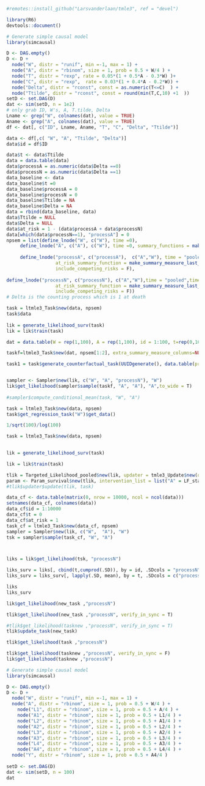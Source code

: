 
```r
#remotes::install_github("Larsvanderlaan/tmle3", ref = "devel")

library(R6)
devtools::document()

```





```r


# Generate simple causal model
library(simcausal)

D <- DAG.empty()
D <- D +
  node("W", distr = "runif", min =-1, max = 1) +
  node("A", distr = "rbinom", size = 1, prob = 0.5 + W/4 ) +
  node("T", distr = "rexp", rate = 0.05*(1 + 0.5*A - 0.3*W) )+
  node("C", distr = "rexp",  rate = 0.03*(1 + 0.4*A - 0.2*W)) +
  node("Delta", distr = "rconst", const = as.numeric(T<=C)  ) +
  node("Ttilde", distr = "rconst", const = round(min(T,C,10) +1  ))
setD <- set.DAG(D)
dat <- sim(setD, n = 1e2)
# only grab ID, W's, A, T.tilde, Delta
Lname <- grep("W", colnames(dat), value = TRUE)
Aname <- grep("A", colnames(dat), value = TRUE)
df <- dat[, c("ID", Lname, Aname, "T", "C", "Delta", "Ttilde")]

data <- df[,c( "W", "A", "Ttilde", "Delta")]
data$id = df$ID

data$t <- data$Ttilde 
data = data.table(data)
data$processA = as.numeric(data$Delta ==0)
data$processN = as.numeric(data$Delta ==1)
data_baseline <- data
data_baseline$t =0
data_baseline$processA = 0
data_baseline$processN = 0
data_baseline$Ttilde = NA
data_baseline$Delta = NA
data = rbind(data_baseline, data)
data$Ttilde = NULL
data$Delta = NULL
data$at_risk = 1 - (data$processA + data$processN)
data[which(data$processN==1), "processA"] = 0
npsem = list(define_lnode("W", c("W"), time =0), 
     define_lnode("A", c("A"), c("W"), time =0, summary_functions = make_summary_measure_baseline(c("W"))),
     
     define_lnode("processA", c("processA"),  c("A","W"), time = "pooled",times_to_pool = seq(1,max(data$t)), summary_functions = make_summary_measure_baseline(c("A", "W")),
                  at_risk_summary_function = make_summary_measure_last_value("at_risk", strict_past  = T), node_type = "counting_process",
                  include_competing_risks = F),
     
define_lnode("processN", c("processN"), c("A","W"),time = "pooled",times_to_pool = seq(1,max(data$t)), summary_functions = make_summary_measure_baseline(c("A", "W")),
                  at_risk_summary_function = make_summary_measure_last_value("at_risk", strict_past = T), node_type = "counting_process",
                  include_competing_risks = F))
# Delta is the counting process which is 1 at death
```






```r
task = ltmle3_Task$new(data, npsem)
task$data
 
lik = generate_likelihood_surv(task)
lik = lik$train(task)
```






```r
dat = data.table(W = rep(1,100), A = rep(1,100), id = 1:100, t=rep(0,100))

taskf=ltmle3_Task$new(dat, npsem[1:2], extra_summary_measure_columns=NULL)

task1 = task$generate_counterfactual_task(UUIDgenerate(), data.table(processN = rep(1,200), processA = rep(1,200)), through_data = T, force_at_risk = T)


sampler <- Sampler$new(lik, c("W", "A", "processN"), "W")
lik$get_likelihood(sampler$sample(taskf, "A", "A"), "A",to_wide = T)
  
#sampler$compute_conditional_mean(task, "W", "A")
```



```r
task = ltmle3_Task$new(data, npsem)
task$get_regression_task("W")$get_data()
```

```r
1/sqrt(100)/log(100)

```

```r
task = ltmle3_Task$new(data, npsem)

 
lik = generate_likelihood_surv(task)

lik = lik$train(task)


```


```r
tlik = Targeted_Likelihood_pooled$new(lik, updater = tmle3_Update$new(one_dimensional = T,constrain_step=T, delta_epsilon = 0.1, maxit = 100))
param <- Param_survival$new(tlik, intervention_list = list("A" = LF_static$new("A", value = 1)), outcome_node = "processN")
#tlik$updater$update(tlik, task)
```




```r
data_cf <- data.table(matrix(0, nrow = 10000, ncol = ncol(data)))
setnames(data_cf, colnames(data))
data_cf$id = 1:10000
data_cf$t = 0
data_cf$at_risk = 1
task_cf = ltmle3_Task$new(data_cf, npsem)
sampler = Sampler$new(lik, c("W",  "A"), "W")
tsk = sampler$sample(task_cf, "W", "A")



liks = lik$get_likelihood(tsk, "processN")

liks_surv = liks[, cbind(t,cumprod(.SD)), by = id, .SDcols = "processN"]
liks_surv = liks_surv[, lapply(.SD, mean), by = t, .SDcols = c("processN")]
```




```r
liks
liks_surv
```


```r
lik$get_likelihood(new_task ,"processN")

tlik$get_likelihood(new_task ,"processN", verify_in_sync = T)
```


```r
#tlik$get_likelihood(tasknew ,"processN", verify_in_sync = T)
tlik$update_task(new_task)

```

```r
tlik$get_likelihood(task ,"processN")

tlik$get_likelihood(tasknew ,"processN", verify_in_sync = F)
lik$get_likelihood(tasknew ,"processN")
```


```r

# Generate simple causal model
library(simcausal)

D <- DAG.empty()
D <- D +
  node("W", distr = "runif", min =-1, max = 1) +
  node("A", distr = "rbinom", size = 1, prob = 0.5 + W/4 ) +
    node("L1", distr = "rbinom", size = 1, prob = 0.5 + A/4 ) + 
    node("A1", distr = "rbinom", size = 1, prob = 0.5 + L1/4 ) +
    node("L2", distr = "rbinom", size = 1, prob = 0.5 + A1/4 ) + 
    node("A2", distr = "rbinom", size = 1, prob = 0.5 + L2/4 ) +
    node("L3", distr = "rbinom", size = 1, prob = 0.5 + A2/4 ) + 
    node("A3", distr = "rbinom", size = 1, prob = 0.5 + L3/4 ) +
    node("L4", distr = "rbinom", size = 1, prob = 0.5 + A3/4 ) + 
    node("A4", distr = "rbinom", size = 1, prob = 0.5 + L4/4 ) +
  node("Y", distr = "rbinom", size = 1, prob = 0.5 + A4/4 )
 
setD <- set.DAG(D)
dat <- sim(setD, n = 100)
dat
```






















